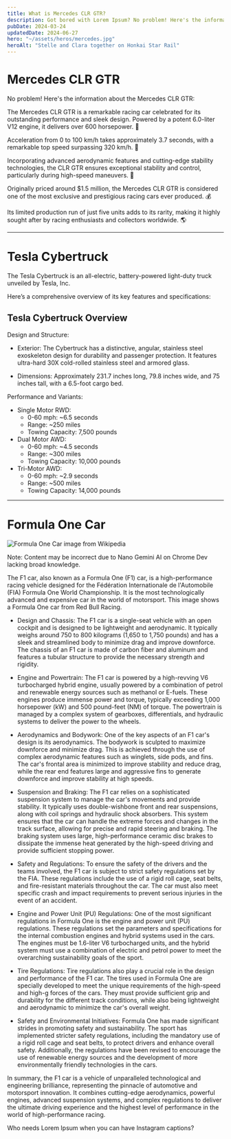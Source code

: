 ```yaml
---
title: What is Mercedes CLR GTR?
description: Got bored with Lorem Ipsum? No problem! Here's the information about the Mercedes CLR GTR.
pubDate: 2024-03-24
updatedDate: 2024-06-27
hero: "~/assets/heros/mercedes.jpg"
heroAlt: "Stelle and Clara together on Honkai Star Rail"
---
```


# Mercedes CLR GTR

No problem! Here's the information about the Mercedes CLR GTR:

The Mercedes CLR GTR is a remarkable racing car celebrated for its outstanding performance and sleek design. Powered by a potent 6.0-liter V12 engine, it delivers over 600 horsepower. 🔧

Acceleration from 0 to 100 km/h takes approximately 3.7 seconds, with a remarkable top speed surpassing 320 km/h. 🥇

Incorporating advanced aerodynamic features and cutting-edge stability technologies, the CLR GTR ensures exceptional stability and control, particularly during high-speed maneuvers. 💨

Originally priced around $1.5 million, the Mercedes CLR GTR is considered one of the most exclusive and prestigious racing cars ever produced. 💰

Its limited production run of just five units adds to its rarity, making it highly sought after by racing enthusiasts and collectors worldwide. 🌎

---

# Tesla Cybertruck


The Tesla Cybertruck is an all-electric, battery-powered light-duty truck unveiled by Tesla, Inc.

Here’s a comprehensive overview of its key features and specifications:

## Tesla Cybertruck Overview

Design and Structure:

- Exterior: The Cybertruck has a distinctive, angular, stainless steel exoskeleton design for durability and passenger protection. It features ultra-hard 30X cold-rolled stainless steel and armored glass.

- Dimensions: Approximately 231.7 inches long, 79.8 inches wide, and 75 inches tall, with a 6.5-foot cargo bed.

Performance and Variants:

- Single Motor RWD:
  - 0-60 mph: ~6.5 seconds
  - Range: ~250 miles
  - Towing Capacity: 7,500 pounds
- Dual Motor AWD:
  - 0-60 mph: ~4.5 seconds
  - Range: ~300 miles
  - Towing Capacity: 10,000 pounds
- Tri-Motor AWD:
  - 0-60 mph: ~2.9 seconds
  - Range: ~500 miles
  - Towing Capacity: 14,000 pounds

---

# Formula One Car

![Formula One Car image from Wikipedia](~/assets/content/f1.jpg)

Note: Content may be incorrect due to Nano Gemini AI on Chrome Dev lacking broad knowledge.

The F1 car, also known as a Formula One (F1) car, is a high-performance racing vehicle designed for the Fédération Internationale de l'Automobile (FIA) Formula One World Championship. It is the most technologically advanced and expensive car in the world of motorsport. This image shows a Formula One car from Red Bull Racing.

- Design and Chassis: The F1 car is a single-seat vehicle with an open cockpit and is designed to be lightweight and aerodynamic. It typically weighs around 750 to 800 kilograms (1,650 to 1,750 pounds) and has a sleek and streamlined body to minimize drag and improve downforce. The chassis of an F1 car is made of carbon fiber and aluminum and features a tubular structure to provide the necessary strength and rigidity.

- Engine and Powertrain: The F1 car is powered by a high-revving V6 turbocharged hybrid engine, usually powered by a combination of petrol and renewable energy sources such as methanol or E-fuels. These engines produce immense power and torque, typically exceeding 1,000 horsepower (kW) and 500 pound-feet (NM) of torque. The powertrain is managed by a complex system of gearboxes, differentials, and hydraulic systems to deliver the power to the wheels.

- Aerodynamics and Bodywork: One of the key aspects of an F1 car's design is its aerodynamics. The bodywork is sculpted to maximize downforce and minimize drag. This is achieved through the use of complex aerodynamic features such as winglets, side pods, and fins. The car's frontal area is minimized to improve stability and reduce drag, while the rear end features large and aggressive fins to generate downforce and improve stability at high speeds.

- Suspension and Braking: The F1 car relies on a sophisticated suspension system to manage the car's movements and provide stability. It typically uses double-wishbone front and rear suspensions, along with coil springs and hydraulic shock absorbers. This system ensures that the car can handle the extreme forces and changes in the track surface, allowing for precise and rapid steering and braking. The braking system uses large, high-performance ceramic disc brakes to dissipate the immense heat generated by the high-speed driving and provide sufficient stopping power.

- Safety and Regulations: To ensure the safety of the drivers and the teams involved, the F1 car is subject to strict safety regulations set by the FIA. These regulations include the use of a rigid roll cage, seat belts, and fire-resistant materials throughout the car. The car must also meet specific crash and impact requirements to prevent serious injuries in the event of an accident.

- Engine and Power Unit (PU) Regulations: One of the most significant regulations in Formula One is the engine and power unit (PU) regulations. These regulations set the parameters and specifications for the internal combustion engines and hybrid systems used in the cars. The engines must be 1.6-liter V6 turbocharged units, and the hybrid system must use a combination of electric and petrol power to meet the overarching sustainability goals of the sport.

- Tire Regulations: Tire regulations also play a crucial role in the design and performance of the F1 car. The tires used in Formula One are specially developed to meet the unique requirements of the high-speed and high-g forces of the cars. They must provide sufficient grip and durability for the different track conditions, while also being lightweight and aerodynamic to minimize the car's overall weight.

- Safety and Environmental Initiatives: Formula One has made significant strides in promoting safety and sustainability. The sport has implemented stricter safety regulations, including the mandatory use of a rigid roll cage and seat belts, to protect drivers and enhance overall safety. Additionally, the regulations have been revised to encourage the use of renewable energy sources and the development of more environmentally friendly technologies in the cars.

In summary, the F1 car is a vehicle of unparalleled technological and engineering brilliance, representing the pinnacle of automotive and motorsport innovation. It combines cutting-edge aerodynamics, powerful engines, advanced suspension systems, and complex regulations to deliver the ultimate driving experience and the highest level of performance in the world of high-performance racing.

Who needs Lorem Ipsum when you can have Instagram captions?